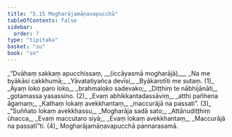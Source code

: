 ```yaml
---
title: "5.15 Mogharājamāṇavapucchā"
tableOfContents: false
sidebar:
  order: 7
type: "tipitaka"
basket: "su"
book: "sn"
---
```



<DynamicBreadcrumb />

<Division number="1123" book="sn">

<Paragraph number="1323" type="verses" book="sn">
_“Dvāhaṃ sakkaṃ apucchissaṃ, __(iccāyasmā mogharājā)___  
_Na me byākāsi cakkhumā;_  
_Yāvatatiyañca devīsi,_  
_Byākarotīti me sutaṃ. (1)_  

</Paragraph>

</Division>
<Division number="1124" book="sn">

<Paragraph number="1324" type="verses" book="sn">
_Ayaṃ loko paro loko,_  
_brahmaloko sadevako;_  
_Diṭṭhiṃ te nābhijānāti,_  
_gotamassa yasassino. (2)_  

</Paragraph>

</Division>
<Division number="1125" book="sn">

<Paragraph number="1325" type="verses" book="sn">
_Evaṃ abhikkantadassāviṃ,_  
_atthi pañhena āgamaṃ;_  
_Kathaṃ lokaṃ avekkhantaṃ,_  
_maccurājā na passati”. (3)_  

</Paragraph>

</Division>
<Division number="1126" book="sn">

<Paragraph number="1326" type="verses" book="sn">
_“Suññato lokaṃ avekkhassu,_  
_Mogharāja sadā sato;_  
_Attānudiṭṭhiṃ ūhacca,_  
_Evaṃ maccutaro siyā;_  
_Evaṃ lokaṃ avekkhantaṃ,_  
_Maccurājā na passatī”ti. (4)_  


</Paragraph>
</Division>

<Paragraph number="1327" type="center" book="sn">
Mogharājamāṇavapucchā pannarasamā.
</Paragraph>